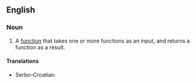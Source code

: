 ==English==

{{wikipedia}}

===Noun===
{{en-noun}}

# {{context|computer science}} A [[function]] that takes one or more functions as an input, and returns a function as a result.

====Translations====
{{trans-top|high-order function}}
* Serbo-Croatian: {{t-|sh|funkcija višeg reda|f}}
{{trans-mid}}
{{trans-bottom}}